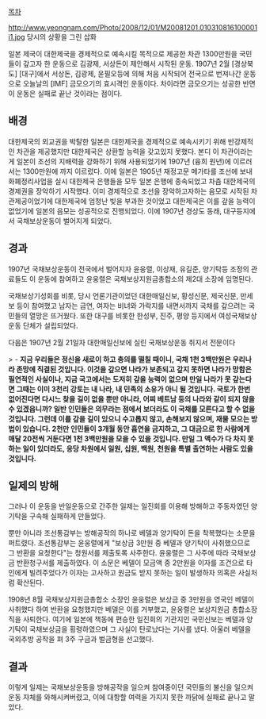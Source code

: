 [[목차]]

http://www.yeongnam.com/Photo/2008/12/01/M20081201.010310816100001i1.jpg
당시의 상황을 그린 삽화

일본 제국이 대한제국을 경제적으로 예속시킬 목적으로 제공한 차관 1300만원을 국민들이 갚고자 한 운동으로 김광제, 서상돈이 제안해서 시작된 운동. 1907년 2월 [경상북도] [대구]에서 서상돈, 김광제, 윤필오등에 의해 처음 시작되어 전국으로 번져나간 운동으로 오늘날의 [IMF] 금모으기의 효시격인 운동이다. 차이라면 금모으기는 성공한 반면 이 운동은 실패로 끝난 것이라는 점이다.

== 배경 ==
대한제국의 외교권을 박탈한 일본은 대한제국을 경제적으로 예속시키기 위해 반강제적인 차관을 제공했지만 대한제국은 상환할 능력을 갖고있지 못했다. 본디 이 차관이라는게 일본이 조선의 지배력을 강화하기 위해 사용되었기에 1907년 (융희 원년)에 이르러서는 1300만원에 까지 이르렀다. 이에 일본은 1905년 재정고문 메가타를 조선에 보내 화폐정리사업을 실시 대한제국 은행들을 모두 일본 은행에 종속되었고 차츰 대한제국의 경제권을 장악하기 시작했다. 이미 경제적으로 조선을 장악하고자하는 음모로 시작된 차관제공이었기에 대한제국에 엄청난 빚을 부과한 것이었고 대한제국은 이를 갚을 능력이 없었기에 일본의 음모는 성공적으로 진행되었다. 이에 1907년 경상도 동래, 대구등지에서 국채보상운동이 벌어지게 되었다.

== 경과 ==
1907년 국채보상운동이 전국에서 벌어지자 윤웅렬, 이상재, 유길준, 양기탁등 조정의 관료들도 이 운동에 참여하고 윤웅렬은 국채보상지원금총합소의 제2대 소장에 임명된다.

국채보상기성회를 비롯, 당시 언론기관이었던 대한매일신보, 황성신문, 제국신문, 만세보 등이 참여했고 남자는 금연, 여자는 비녀와 가락지를 내면서까지 국채를 갚으려는 국민들의 열망은 뜨거웠다. 또한 대구를 비롯한 한성부, 진주, 평양 등지에서 여성국채보상운동 단체가 설립되었다.

다음은 1907년 2월 21일자 대한매일신보에 실린 국채보상운동 취지서 전문이다

> - '''지금 우리들은 정신을 새로이 하고 충의를 떨칠 때이니, 국채 1천 3백만원은 우리나라 존망에 직결된 것입니다. 이것을 갚으면 나라가 보존되고 갚지 못하면 나라가 망함은 필연적인 사실이나, 지금 국고에서는 도저히 갚을 능력이 없으며 만일 나라가 못 갚는다면 그때는 이미 3천리 강토는 내 나라, 내 민족의 소유가 아니 될 것입니다. 국토가 한번 없어진다면 다시느 찾을 길이 없을 뿐만 아니라, 어찌 베트남 등의 나라와 같이 되지 않을 수 있겠읍니까? 일반 인민들은 의무라는 점에서 보더라도 이 국채를 모른다고 할 수 없을 것입니다. 그런데 이를 갚을 길이 있으니 수고롭지 않고, 손해보지 않으며, 재물 모으는 방법이 있습니다. 2천만 인민들이 3개월 동안 흡연을 금지하고, 그 대금으로 한 사람에게 매달 20전씩 거둔다면 1천 3백만원을 모을 수 있을 것입니다. 만일 그 액수가 다 차지 못하는 일이 있더라도, 응당 차원에서 일원, 십원, 백원, 천원을 특별 출연하는 사람도 있을 것입니다.'''

== 일제의 방해 ==
그러나 이 운동을 반일운동으로 간주한 일제는 일진회를 이용해 방해하고 주동자였던 양기탁을 구속해 실패하게 만들었다.

뿐만 아니라 조선통감부는 방해공작의 하나로 베델과 양기탁이 돈을 착복했다는 소문을 퍼트렸다. 조선통감부는 윤웅렬에게 "보상금 3만원 중 베델과 양기탁이 사취했으므로 그 반환을 요청한다"는 청원서를 제출토록 사주한다. 윤웅렬은 그 사주에 따라 국채보상금 반환청구서를 제출하였다. 이 소문은 베델이 모금액 중 2만원을 이자를 조건으로 타인에게 빌려주었다가 이자는 고사하고 원금도 받지 못하는 일이 발생하자 의혹은 사실처럼 확산된다.

1908년 8월 국채보상지원금총합소 소장인 윤웅렬은 보상금 중 3만원을 영국인 베델이 사취했다 하여 반환을 요청했지만 베델은 이를 거부했고, 윤웅렬은 보상지원금 총합소장직을 사퇴한다. 여기에 일본에 책동에 편승한 일진회의 기관지인 국민신보는 베델과 양기탁이 국채보상금을 횡령하였으며 그 사실이 탄로났다는 기사를 냈다. 아울러 베델을 국외추방 공작을 펴 3주 구금과 벌금형을 선고했다. 

== 결과 ==
이렇게 일제는 국채보상운동을 방해공작을 일으켜 참여중이던 국민들의 불신을 일으켜 운동 자체를 와해시켜버렸고, 이에 대항할 여력을 가지지 못한 까닭에 실패로 끝나고 말았다.
